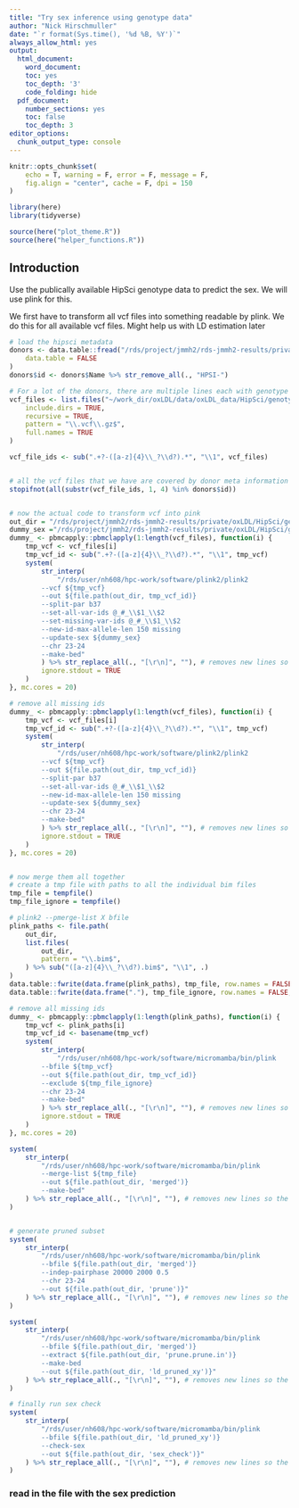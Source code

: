 ```yaml
---
title: "Try sex inference using genotype data"
author: "Nick Hirschmuller"
date: "`r format(Sys.time(), '%d %B, %Y')`"
always_allow_html: yes
output:
  html_document:
    word_document:
    toc: yes
    toc_depth: '3'
    code_folding: hide
  pdf_document:
    number_sections: yes
    toc: false
    toc_depth: 3
editor_options: 
  chunk_output_type: console
---
```


```r
knitr::opts_chunk$set(
    echo = T, warning = F, error = F, message = F,
    fig.align = "center", cache = F, dpi = 150
)
```



```r
library(here)
library(tidyverse)

source(here("plot_theme.R"))
source(here("helper_functions.R"))
```


## **Introduction**
Use the publically available HipSci genotype data to predict the sex. We will use plink for this.

We first have to transform all vcf files into something readable by plink. We do this for all available vcf files.
Might help us with LD estimation later
```r
# load the hipsci metadata
donors <- data.table::fread("/rds/project/jmmh2/rds-jmmh2-results/private/oxLDL/HipSci/HipSci_donors.tsv",
    data.table = FALSE
)
donors$id <- donors$Name %>% str_remove_all(., "HPSI-") 

# For a lot of the donors, there are multiple lines each with genotype information.
vcf_files <- list.files("~/work_dir/oxLDL/data/oxLDL_data/HipSci/genotype_array_data_imputed",
    include.dirs = TRUE,
    recursive = TRUE,
    pattern = "\\.vcf\\.gz$",
    full.names = TRUE
)

vcf_file_ids <- sub(".+?-([a-z]{4}\\_?\\d?).*", "\\1", vcf_files)


# all the vcf files that we have are covered by donor meta information :)
stopifnot(all(substr(vcf_file_ids, 1, 4) %in% donors$id))


# now the actual code to transform vcf into pink
out_dir = "/rds/project/jmmh2/rds-jmmh2-results/private/oxLDL/HipSci/genotype_array_data_imputed_plink"
dummy_sex ="/rds/project/jmmh2/rds-jmmh2-results/private/oxLDL/HipSci/genotype_array_data_imputed_plink/dummy_sex.txt"
dummy_ <- pbmcapply::pbmclapply(1:length(vcf_files), function(i) {
    tmp_vcf <- vcf_files[i]
    tmp_vcf_id <- sub(".+?-([a-z]{4}\\_?\\d?).*", "\\1", tmp_vcf)
    system(
        str_interp(
            "/rds/user/nh608/hpc-work/software/plink2/plink2
        --vcf ${tmp_vcf}
        --out ${file.path(out_dir, tmp_vcf_id)}
        --split-par b37
        --set-all-var-ids @_#_\\$1_\\$2
        --set-missing-var-ids @_#_\\$1_\\$2
        --new-id-max-allele-len 150 missing
        --update-sex ${dummy_sex}
        --chr 23-24
        --make-bed"
        ) %>% str_replace_all(., "[\r\n]", ""), # removes new lines so the command works and it stays readable
        ignore.stdout = TRUE
    )
}, mc.cores = 20)

# remove all missing ids
dummy_ <- pbmcapply::pbmclapply(1:length(vcf_files), function(i) {
    tmp_vcf <- vcf_files[i]
    tmp_vcf_id <- sub(".+?-([a-z]{4}\\_?\\d?).*", "\\1", tmp_vcf)
    system(
        str_interp(
            "/rds/user/nh608/hpc-work/software/plink2/plink2
        --vcf ${tmp_vcf}
        --out ${file.path(out_dir, tmp_vcf_id)}
        --split-par b37
        --set-all-var-ids @_#_\\$1_\\$2
        --new-id-max-allele-len 150 missing
        --update-sex ${dummy_sex}
        --chr 23-24
        --make-bed"
        ) %>% str_replace_all(., "[\r\n]", ""), # removes new lines so the command works and it stays readable
        ignore.stdout = TRUE
    )
}, mc.cores = 20)


# now merge them all together
# create a tmp file with paths to all the individual bim files
tmp_file = tempfile()
tmp_file_ignore = tempfile()

# plink2 --pmerge-list X bfile
plink_paths <- file.path(
    out_dir,
    list.files( 
        out_dir,
        pattern = "\\.bim$",
    ) %>% sub("([a-z]{4}\\_?\\d?).bim$", "\\1", .)
)
data.table::fwrite(data.frame(plink_paths), tmp_file, row.names = FALSE, col.names = FALSE)
data.table::fwrite(data.frame("."), tmp_file_ignore, row.names = FALSE, col.names = FALSE)

# remove all missing ids
dummy_ <- pbmcapply::pbmclapply(1:length(plink_paths), function(i) {
    tmp_vcf <- plink_paths[i]
    tmp_vcf_id <- basename(tmp_vcf)
    system(
        str_interp(
            "/rds/user/nh608/hpc-work/software/micromamba/bin/plink
        --bfile ${tmp_vcf}
        --out ${file.path(out_dir, tmp_vcf_id)}
        --exclude ${tmp_file_ignore}
        --chr 23-24
        --make-bed"
        ) %>% str_replace_all(., "[\r\n]", ""), # removes new lines so the command works and it stays readable
        ignore.stdout = TRUE
    )
}, mc.cores = 20)

system(
    str_interp(
        "/rds/user/nh608/hpc-work/software/micromamba/bin/plink 
        --merge-list ${tmp_file}
        --out ${file.path(out_dir, 'merged')}
        --make-bed"
    ) %>% str_replace_all(., "[\r\n]", ""), # removes new lines so the command works and it stays readable
)


# generate pruned subset
system(
    str_interp(
        "/rds/user/nh608/hpc-work/software/micromamba/bin/plink
        --bfile ${file.path(out_dir, 'merged')}
        --indep-pairphase 20000 2000 0.5
        --chr 23-24
        --out ${file.path(out_dir, 'prune')}"
    ) %>% str_replace_all(., "[\r\n]", ""), # removes new lines so the command works and it stays readable
)

system(
    str_interp(
        "/rds/user/nh608/hpc-work/software/micromamba/bin/plink 
        --bfile ${file.path(out_dir, 'merged')}
        --extract ${file.path(out_dir, 'prune.prune.in')}
        --make-bed
        --out ${file.path(out_dir, 'ld_pruned_xy')}"
    ) %>% str_replace_all(., "[\r\n]", ""), # removes new lines so the command works and it stays readable
)

# finally run sex check
system(
    str_interp(
        "/rds/user/nh608/hpc-work/software/micromamba/bin/plink
        --bfile ${file.path(out_dir, 'ld_pruned_xy')}
        --check-sex
        --out ${file.path(out_dir, 'sex_check')}"
    ) %>% str_replace_all(., "[\r\n]", ""), # removes new lines so the command works and it stays readable
)
```



### read in the file with the sex prediction
```r


```